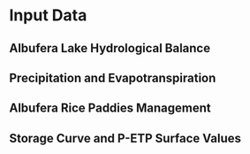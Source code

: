 # Input Data

## Albufera Lake Hydrological Balance {#sec-data-hydro-balance}

## Precipitation and Evapotranspiration

## Albufera Rice Paddies Management

## Storage Curve and P-ETP Surface Values {#sec-storage-curve}
